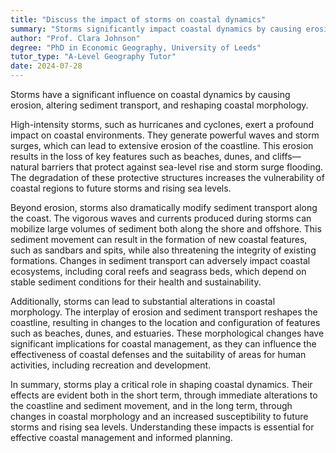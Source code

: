 ```yaml
---
title: "Discuss the impact of storms on coastal dynamics"
summary: "Storms significantly impact coastal dynamics by causing erosion, altering sediment transport, and changing coastal morphology."
author: "Prof. Clara Johnson"
degree: "PhD in Economic Geography, University of Leeds"
tutor_type: "A-Level Geography Tutor"
date: 2024-07-28
---
```


Storms have a significant influence on coastal dynamics by causing erosion, altering sediment transport, and reshaping coastal morphology.

High-intensity storms, such as hurricanes and cyclones, exert a profound impact on coastal environments. They generate powerful waves and storm surges, which can lead to extensive erosion of the coastline. This erosion results in the loss of key features such as beaches, dunes, and cliffs—natural barriers that protect against sea-level rise and storm surge flooding. The degradation of these protective structures increases the vulnerability of coastal regions to future storms and rising sea levels.

Beyond erosion, storms also dramatically modify sediment transport along the coast. The vigorous waves and currents produced during storms can mobilize large volumes of sediment both along the shore and offshore. This sediment movement can result in the formation of new coastal features, such as sandbars and spits, while also threatening the integrity of existing formations. Changes in sediment transport can adversely impact coastal ecosystems, including coral reefs and seagrass beds, which depend on stable sediment conditions for their health and sustainability.

Additionally, storms can lead to substantial alterations in coastal morphology. The interplay of erosion and sediment transport reshapes the coastline, resulting in changes to the location and configuration of features such as beaches, dunes, and estuaries. These morphological changes have significant implications for coastal management, as they can influence the effectiveness of coastal defenses and the suitability of areas for human activities, including recreation and development.

In summary, storms play a critical role in shaping coastal dynamics. Their effects are evident both in the short term, through immediate alterations to the coastline and sediment movement, and in the long term, through changes in coastal morphology and an increased susceptibility to future storms and rising sea levels. Understanding these impacts is essential for effective coastal management and informed planning.
    